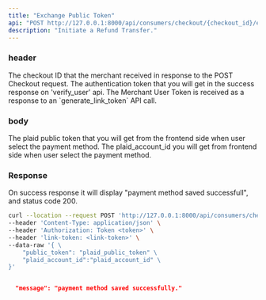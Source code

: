 ```yaml
---
title: "Exchange Public Token"
api: "POST http://127.0.0.1:8000/api/consumers/checkout/{checkout_id}/exchange_public_token/"
description: "Initiate a Refund Transfer."
---
```


### header
<ParamField path="checkout_id" type="string">
  The checkout ID that the merchant received in response to the POST Checkout request.
</ParamField>

<ParamField header="Authorization" type="string">
  The authentication token that you will get in the success response on 'verify_user' api.
</ParamField>

<ParamField header="link-token" type="string">
  The Merchant User Token is received as a response to an `generate_link_token` API call.
</ParamField>

### body
<ParamField body="public_token" type="string">
  The plaid public token that you will get from the frontend side when user select the payment method.
</ParamField>

<ParamField body="plaid_account_id" type="string">
  The plaid_account_id you will get from frontend side when user select the payment method.
</ParamField>

### Response

<ResponseField name="success" type="number">
  On success response it will display "payment method saved successfull", and status code 200.
</ResponseField>

<RequestExample>

```bash Example Request
curl --location --request POST 'http://127.0.0.1:8000/api/consumers/checkout/{checkout_id}/exchange_public_token/' \
--header 'Content-Type: application/json' \
--header 'Authorization: Token <token>' \
--header 'link-token: <link-token>' \
--data-raw '{ \
    "public_token": "plaid_public_token" \
    "plaid_account_id":"plaid_account_id" \
}' 
```

</RequestExample>

<ResponseExample>

```json Response

  "message": "payment method saved successfully."
  
```

</ResponseExample>
